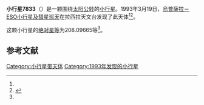 {{Infobox planet
| bgcolour = #FFFFC0
| name = 7833 Nilstamm
| symbol = 
| image = 
| caption = 
| discovery = yes
| discovery_ref = 
| discoverer = [[烏普薩拉－ESO小行星及彗星巡天|烏普薩拉－ESO小行星及彗星巡天]]
| discovery_site = [[拉西拉天文台|拉西拉天文台]] 
| discovered = 1993年3月19日
| designations = yes
| mp_name = 
| named_after = 
| alt_names = 1993 FV32/ 1976 OD / 1987 UD
| mp_category = [[主带小行星|主带小行星]]
| orbit_ref = <ref name="a">[http://ssd.jpl.nasa.gov/sbdb.cgi?sstr=7833 7833 Nilstamm] {{Wayback|url=http://ssd.jpl.nasa.gov/sbdb.cgi?sstr=7833 |date=20210717070513 }}，小行星數據庫瀏覽器（JPL Small-Body Database Browser）－[[美国国家航空航天局|美国国家航空航天局]]喷气推进实验室</ref>
| epoch = 2456400.5 (2013年4月18日更新)
| aphelion = {{convert|2.7981665|AU|km|3|abbr=on|lk=out}}
| perihelion = {{convert|1.8542479|AU|km|3|abbr=on}}
| semimajor = {{convert|2.3262072|AU|km|3|abbr=on}}
| eccentricity = 0.2028879
| period = 1295.898567 [[日|日]]<br />3.55[[儒略年|儒略年]]
| avg_speed = 
| inclination = 2.79759
| asc_node = 130.51057
| mean_anomaly = 
| arg_peri = 208.09665
| satellites = 
| physical_characteristics = yes
| dimensions = 
| mass = 
| density = 
| surface_grav = 
| escape_velocity = 
| sidereal_day = 
| axial_tilt = 
| pole_ecliptic_lat = 
| pole_ecliptic_lon = 
| albedo = 
| temperatures= 
| temp_name1 = 
| mean_temp_1 = 
| max_temp_1 = 
| temp_name2 = 
| max_temp_2 = 
| spectral_type = 
| abs_magnitude = 208.09665
}}

'''小行星7833'''（{{lang-en|7833 Nilstamm}}）是一颗围绕[[太阳|太阳]][[公转|公转]]的[[小行星|小行星]]。1993年3月19日，[[烏普薩拉－ESO小行星及彗星巡天|烏普薩拉－ESO小行星及彗星巡天]]在拉西拉天文台发现了此天体<ref name="a" /><ref>{{cite news|title=小行星列表|url=http://cfa-www.harvard.edu/iau/lists/NumberedMPs.txt|accessdate=2013-07-08|newspaper=哈佛大学|archive-date=2008-05-17|archive-url=https://web.archive.org/web/20080517010638/http://cfa-www.harvard.edu/iau/lists/NumberedMPs.txt|dead-url=no}}</ref>。

这颗小行星的[[绝对星等|绝对星等]]为208.09665等<ref name="a" />。

==参考文献==
{{reflist}}
{{Minor Planet Number|[[小行星7832|小行星7832]]|[[小行星7834|小行星7834]]}}

{{小天体}}

[[Category:小行星带天体|Category:小行星带天体]]
[[Category:1993年发现的小行星|Category:1993年发现的小行星]]

{{asteroid-stub}}